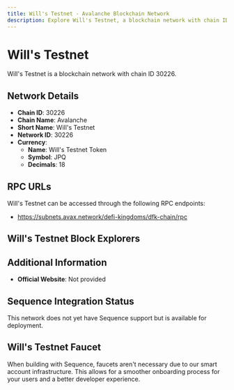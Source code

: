```yaml
--- 
title: Will's Testnet - Avalanche Blockchain Network
description: Explore Will's Testnet, a blockchain network with chain ID 30226. Learn about its native currency, Will's Testnet Token, and how to interact with the network.
---
```


# Will's Testnet

Will's Testnet is a blockchain network with chain ID 30226.

## Network Details

- **Chain ID**: 30226
- **Chain Name**: Avalanche
- **Short Name**: Will's Testnet
- **Network ID**: 30226
- **Currency**: 
  - **Name**: Will's Testnet Token
  - **Symbol**: JPQ
  - **Decimals**: 18

## RPC URLs

Will's Testnet can be accessed through the following RPC endpoints:

- https://subnets.avax.network/defi-kingdoms/dfk-chain/rpc

## Will's Testnet Block Explorers



## Additional Information

- **Official Website**: Not provided

## Sequence Integration Status

This network does not yet have Sequence support but is available for deployment.

## Will's Testnet Faucet

When building with Sequence, faucets aren't necessary due to our smart account infrastructure. This allows for a smoother onboarding process for your users and a better developer experience.
